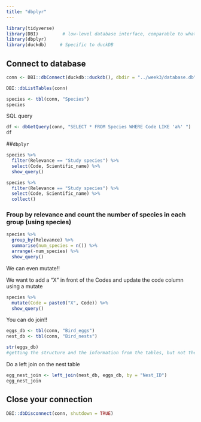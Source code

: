 ```yaml
---
title: "dbplyr"
---
```




```r
library(tidyverse)
library(DBI)         # low-level database interface, comparable to what we saw in Python
library(dbplyr)
library(duckdb)     # Specific to duckDB
```


## Connect to database

```r
conn <- DBI::dbConnect(duckdb::duckdb(), dbdir = "../week3/database.db")
```

```r
DBI::dbListTables(conn)
```

```r
species <- tbl(conn, "Species")
species
```

SQL query

```r
df <- dbGetQuery(conn, "SELECT * FROM Species WHERE Code LIKE 'a%' ")
df
```

##`dbplyr`

```r
species %>% 
  filter(Relevance == "Study species") %>% 
  select(Code, Scientific_name) %>% 
  show_query()

```

```r
species %>% 
  filter(Relevance == "Study species") %>% 
  select(Code, Scientific_name) %>% 
  collect()
```


### Froup by relevance and count the number of species in each group (using species)
```r
species %>% 
  group_by(Relevance) %>% 
  summarise(num_species = n()) %>% 
  arrange(-num_species) %>% 
  show_query()
```

We can even mutate!!

We want to add a "X" in front of the Codes and update the code column using a mutate

```r
species %>% 
  mutate(Code = paste0("X", Code)) %>% 
  show_query()
```

You can do join!!
```r
eggs_db <- tbl(conn, "Bird_eggs")
nest_db <- tbl(conn, "Bird_nests")
```

```r
str(eggs_db)
#getting the structure and the information from the tables, but not the dataframe
```

Do a left join on the nest table
```r
egg_nest_join <- left_join(nest_db, eggs_db, by = "Nest_ID")
egg_nest_join
```

## Close your connection

```r
DBI::dbDisconnect(conn, shutdown = TRUE)
```





